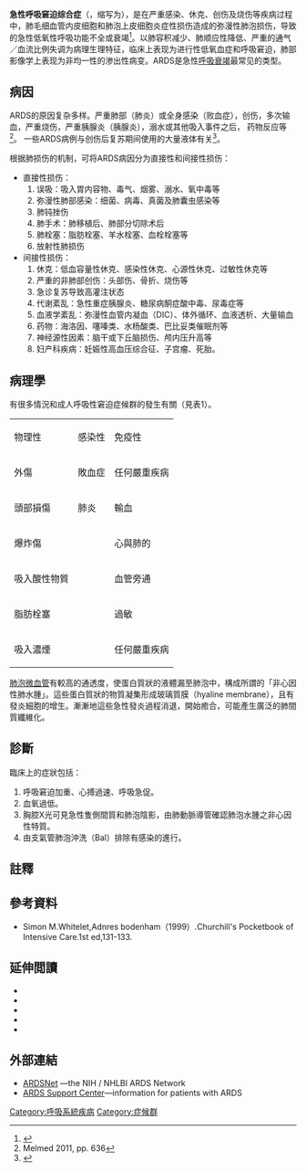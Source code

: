 {{medical}}
{{noteTA
|G1=地名
|T=zh-cn:急性呼吸窘迫综合症; zh-hk:急性呼吸窘迫綜合症; zh-tw:急性呼吸窘迫症候群;
|1=zh-cn:急性呼吸窘迫综合症; zh-hk:急性呼吸窘迫綜合症; zh-tw:急性呼吸窘迫症候群;
|2=zh-cn:综合症; zh-hk:綜合症; zh-tw:症候群;
}}
{{Infobox medical condition
| Name = Acute respiratory distress syndrome
| ICD10 = {{ICD10|J|80||j|80}}
| ICD9 = {{ICD9|518.5}}, {{ICD9|518.82}}
| ICDO = 
| Image = AARDS X-ray cropped.jpg
| Caption = ARDS病人的[[胸部X光|胸部X光]]
| OMIM = 
| MedlinePlus = 000103
| eMedicineSubj = article
| eMedicineTopic = 165139
| DiseasesDB = 892
| MeshID = D012128
}}
'''急性呼吸窘迫综合症'''（{{lang-en|Acute respiratory distress syndrome}}，缩写为{{lang|en|ARDS}}），是在严重感染、休克、创伤及烧伤等疾病过程中，肺毛细血管内皮细胞和肺泡上皮细胞炎症性损伤造成的弥漫性肺泡损伤，导致的急性低氧性呼吸功能不全或衰竭<ref>{{Cite book|title=实用重症医学（第二版）|last=刘大为|publisher=人民卫生出版社|year=2017|isbn=978-7-117-24199-1}}</ref>。以肺容积减少、肺顺应性降低、严重的通气／血流比例失调为病理生理特征，临床上表现为进行性低氧血症和呼吸窘迫，肺部影像学上表现为非均一性的渗出性病变。ARDS是急性[[呼吸衰竭|呼吸衰竭]]最常见的类型。

== 病因 ==
ARDS的原因复杂多样。严重肺部（肺炎）或全身感染（败血症），创伤，多次输血，严重烧伤，严重胰腺炎（胰腺炎），溺水或其他吸入事件之后， 药物反应等<ref>Melmed 2011, pp. 636</ref>。 一些ARDS病例与创伤后复苏期间使用的大量液体有关<ref>{{Cite journal|title=Traumatic hemorrhagic shock: advances in fluid management|url=https://pubmed.ncbi.nlm.nih.gov/22164397/|last=Cherkas|first=David|date=2011-11|journal=Emergency Medicine Practice|issue=11|volume=13|pages=1–19; quiz 19–20|issn=1524-1971|pmid=22164397|access-date=2020-12-30|archive-date=2021-02-27|archive-url=https://web.archive.org/web/20210227010714/https://pubmed.ncbi.nlm.nih.gov/22164397/|dead-url=no}}</ref>。

根据肺损伤的机制，可将ARDS病因分为直接性和间接性损伤：
* 直接性损伤：
*# 误吸：吸入胃内容物、毒气、烟雾、溺水、氧中毒等
*# 弥漫性肺部感染：细菌、病毒、真菌及肺囊虫感染等
*# 肺钝挫伤
*# 肺手术：肺移植后、肺部分切除术后
*# 肺栓塞：脂肪栓塞、羊水栓塞、血栓栓塞等
*# 放射性肺损伤
* 间接性损伤：
*# 休克：低血容量性休克、感染性休克、心源性休克、过敏性休克等
*# 严重的非肺部创伤：头部伤、骨折、烧伤等
*# 急诊复苏导致高灌注状态
*# 代谢紊乱：急性重症胰腺炎、糖尿病酮症酸中毒、尿毒症等
*# 血液学紊乱：弥漫性血管内凝血（DIC）、体外循环、血液透析、大量输血
*# 药物：海洛因、噻嗪类、水杨酸类、巴比妥类催眠剂等
*# 神经源性因素：脑干或下丘脑损伤、颅内压升高等
*# 妇产科疾病：妊娠性高血压综合征、子宫瘤、死胎。

== 病理學==
有很多情況和成人呼吸性窘迫症候群的發生有關（見表1）。
{| class="wikitable" border="1" 
|- 
| 物理性|| 感染性||  免疫性 
|- 
| 外傷|| 敗血症||  任何嚴重疾病 
|- 
| 頭部損傷|| 肺炎||  輸血 
|- 
| 爆炸傷||    ||  心與肺的
|- 
| 吸入酸性物質||    ||  血管旁通 
|- 
| 脂肪栓塞||    ||  過敏
|- 
| 吸入濃煙||    ||  任何嚴重疾病 
|}
[[肺泡|肺泡]][[微血管|微血管]]有較高的通透度，使蛋白質狀的液體漏至肺泡中，構成所謂的「非心因性肺水腫」。這些蛋白質狀的物質凝集形成玻璃質膜（hyaline membrane），且有發炎細胞的增生。漸漸地這些急性發炎過程消退，開始癒合，可能產生廣泛的肺間質纖維化。

== 診斷==
臨床上的症狀包括：
#呼吸窘迫加重、心搏過速、呼吸急促。
#血氧過低。
#胸腔X光可見急性隻側間質和肺泡陰影，由肺動脈導管確認肺泡水腫之非心因性特質。
#由支氣管肺泡沖洗（Bal）排除有感染的進行。

==註釋==
{{reflist|2}}

== 參考資料==
{{refbegin}}
*Simon M.Whitelet,Adnres bodenham（1999）.Churchill's Pocketbook of Intensive Care.1st ed,131-133.
{{refend}}

==延伸閲讀==
{{refbegin|2}}
<!-- Currently in descending chronological order. -->
* {{cite book |last=Marino |first=Paul |year=2006 |title=The ICU Book |location=Baltimore |publisher=Williams & Wilkins |isbn=978-0781748025 |oclc= |accessdate= |url=}}
* {{cite journal |vauthors=Martin GS, Moss M, Wheeler AP, Mealer M, Morris JA, Bernard GR |date=1 August 2005 |title=A randomized, controlled trial of furosemide with or without albumin in hypoproteinemic patients with acute lung injury |url=https://archive.org/details/sim_critical-care-medicine_2005-08_33_8/page/1681 |journal=Crit. Care Med. |volume=33 |issue=8 |pages=1681–7 |pmid=16096441 |doi= 10.1097/01.CCM.0000171539.47006.02}}
* {{cite journal |vauthors=Jackson WL, Shorr AF |date=1 June 2005 |title=Blood transfusion and the development of acute respiratory distress syndrome: more evidence that blood transfusion in the intensive care unit may not be benign |url=https://archive.org/details/sim_critical-care-medicine_2005-06_33_6/page/1420 |journal=Crit. Care Med. |volume=33 |issue=6 |pages=1420–1 |pmid=15942365 |doi= 10.1097/01.CCM.0000167073.99222.50}}
* {{cite journal |vauthors=Mortelliti MP, Manning HL |date=May 2002 |title=Acute respiratory distress syndrome |journal=Am Fam Physician |volume=65 |issue=9 |pages=1823–30 |pmid=12018805 |url=http://www.aafp.org/afp/20020501/1823.html |access-date=2020-02-10 |archive-date=2008-09-06 |archive-url=https://web.archive.org/web/20080906182419/http://www.aafp.org/afp/20020501/1823.html |dead-url=yes }}
* {{cite journal|vauthors=Metnitz PG, Bartens C, Fischer M, Fridrich P, Steltzer H, Druml W |date=February 1999 |title=Antioxidant status in patients with acute respiratory distress syndrome |journal=Intensive Care Med |volume=25 |issue=2 |pages=180–5 |pmid=10193545 |url=http://link.springer-ny.com/link/service/journals/00134/bibs/9025002/90250180.htm |doi=10.1007/s001340050813 |archiveurl=https://web.archive.org/web/19991103205331/http://link.springer-ny.com/link/service/journals/00134/bibs/9025002/90250180.htm |archivedate=1999-11-03 }}
{{refend}}

==外部連結==
{{Medical resources|  ICD10          = {{ICD10|J|80||j|80}}|  ICD9           = {{ICD9|518.5}}, {{ICD9|518.82}}|  ICDO           =|  OMIM           =
|  MedlinePlus    = 000103|  eMedicineSubj  = article|  eMedicineTopic = 165139|  DiseasesDB     = 892|  MeshID         = D012128}}
{{Wikibooks|Intensive Care Medicine|clinical/ards|ARDS}}
* [http://www.ardsnet.org/ ARDSNet] {{Wayback|url=http://www.ardsnet.org/ |date=20210320141139 }}—the NIH / NHLBI ARDS Network
* [https://web.archive.org/web/20151214175951/http://ards.org/ ARDS Support Center]—information for patients with ARDS

{{Respiratory pathology}}
{{Intensive care medicine}}

[[Category:呼吸系統疾病|Category:呼吸系統疾病]]
[[Category:症候群|Category:症候群]]